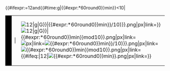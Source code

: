 <noinclude><!-- 请不要更改这些code，除非你懂得他的运作原理！ --></noinclude><table cellspacing=0 cellpadding=0 style="clear:left;background:none"><tr style="background:{{{color|red}}}">{{#ifexpr:{{{format|0}}}=12and{{#time:g|{{#expr:{{{offset|0}}}*60round0}}min}}<10|<td style="width:{{{size|70}}}px;background:#000">&nbsp;</td><td>|<td>[[Image:LED digit {{#expr:floor({{#time:{{#ifeq:{{{format}}}|12|g|G}}|{{#expr:{{{offset|0}}}*60round0}}min}}/10)}}.png|{{{size|70}}}px|link=]]}}[[Image:LED digit {{#expr:{{#time:{{#ifeq:{{{format}}}|12|g|G}}|{{#expr:{{{offset|0}}}*60round0}}min}}mod10}}.png|{{{size|70}}}px|link=]][[Image:LED colon.png|{{{size|70}}}px|link=]][[Image:LED digit {{#expr:floor({{#time:i|{{#expr:{{{offset|0}}}*60round0}}min}}/10)}}.png|{{{size|70}}}px|link=]][[Image:LED digit {{#expr:{{#time:i|{{#expr:{{{offset|0}}}*60round0}}min}}mod10}}.png|{{{size|70}}}px|link=]]{{#ifeq:{{{format}}}|12|[[Image:LED {{#time:a|{{#expr:{{{offset|0}}}*60round0}}min}}.png|{{{size|70}}}px|link=]]}}</td></tr></table><noinclude>
{{documentation}}
</noinclude>